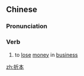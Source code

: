 ==Chinese==
{{zh-forms}}

===Pronunciation===
{{zh-pron
|m=shéběn
|c=zit3 bun2
|cat=v
}}

===Verb===
{{zh-verb}}

# to [[lose]] [[money]] in [[business]]

[[zh:折本]]